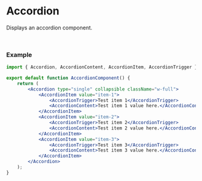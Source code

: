 
# Accordion

Displays an accordion component.

<AccordionExample />

<br />

### Example

```jsx
import { Accordion, AccordionContent, AccordionItem, AccordionTrigger } from '@edge-ui/react';

export default function AccordionComponent() {
    return (
        <Accordion type="single" collapsible className="w-full">
            <AccordionItem value="item-1">
                <AccordionTrigger>Test item 1</AccordionTrigger>
                <AccordionContent>Test item 1 value here.</AccordionContent>
            </AccordionItem>
            <AccordionItem value="item-2">
                <AccordionTrigger>Test item 2</AccordionTrigger>
                <AccordionContent>Test item 2 value here.</AccordionContent>
            </AccordionItem>
            <AccordionItem value="item-3">
                <AccordionTrigger>Test item 3</AccordionTrigger>
                <AccordionContent>Test item 3 value here.</AccordionContent>
            </AccordionItem>
        </Accordion>
    );
}
```
